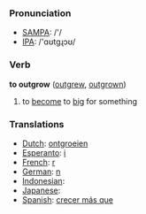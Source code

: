 === Pronunciation ===
*[[w:SAMPA|SAMPA]]: /'/
*[[w:IPA|IPA]]: /'ɑʊtgɻɔʊ/

=== Verb ===

'''to outgrow''' ([[outgrew]], [[outgrown]])

# to [[become]] to [[big]] for something

=== Translations ===
*[[Dutch]]: [[ontgroeien]]
*[[Esperanto]]: [[i]]
*[[French]]: [[r]]
*[[German]]: [[n]]
*[[Indonesian]]: [[]]
*[[Japanese]]: [[]]
*[[Spanish]]: [[crecer más que]]